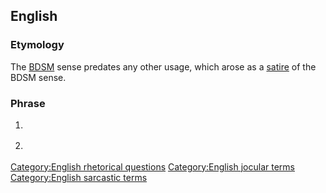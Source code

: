 ==English==

===Etymology===
The [[BDSM]] sense predates any other usage, which arose as a [[satire]] of the BDSM sense.

===Phrase===
{{infl|en|phrase|head=[[who's]] [[your]] [[daddy]]}}

#{{context|BDSM}} {{non-gloss definition|An assertion that one is the [[master]] in a relationship.}}
#{{context|by extension}} {{non-gloss definition|A humorous and/or sarcastic statement of [[superiority]] over someone else.}}

[[Category:English rhetorical questions]]
[[Category:English jocular terms]]
[[Category:English sarcastic terms]]